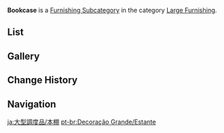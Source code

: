 {{Terminology Infobox
|title        = Bookcase
|image        = Icon Housing Large Furnishing Bookcase.png
|type         = Item Groups
|type2        = Furnishing Subcategories
|type3        = Interior Furnishings
|type4        = Large Furnishing
}}
'''Bookcase''' is a [[Furnishing Subcategory]] in the category [[Large Furnishing]].

==List==
{{Furnishings by Category Table|Large Furnishing Bookcase|nocategory=1|version=1}}

==Gallery==
{{Furnishings by Category Gallery|Large Furnishing Bookcase}}

==Change History==
{{Change History|1.5}}

==Navigation==
{{Furnishing Navbox|interior}}

[[Category:Large Furnishing Bookcase| ]]

[[ja:大型調度品/本棚]]
[[pt-br:Decoração Grande/Estante]]
